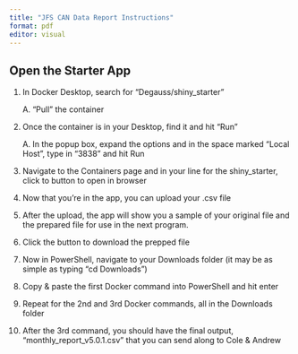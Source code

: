 ```yaml
---
title: "JFS CAN Data Report Instructions"
format: pdf
editor: visual
---
```


## Open the Starter App

1.  In Docker Desktop, search for "Degauss/shiny_starter"

    A. "Pull" the container

2.  Once the container is in your Desktop, find it and hit "Run"

    A. In the popup box, expand the options and in the space marked "Local Host", type in "3838" and hit Run

3.  Navigate to the Containers page and in your line for the shiny_starter, click to button to open in browser

4.  Now that you're in the app, you can upload your .csv file

5.  After the upload, the app will show you a sample of your original file and the prepared file for use in the next program.

6.  Click the button to download the prepped file

7.  Now in PowerShell, navigate to your Downloads folder (it may be as simple as typing "cd Downloads")

8.  Copy & paste the first Docker command into PowerShell and hit enter

9.  Repeat for the 2nd and 3rd Docker commands, all in the Downloads folder

10. After the 3rd command, you should have the final output, "monthly_report_v5.0.1.csv" that you can send along to Cole & Andrew
